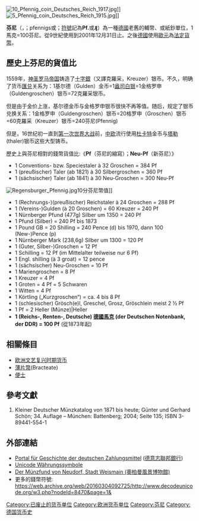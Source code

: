 [[File:10_Pfennig_coin_Deutsches_Reich_1917.jpg|thumb]]]]
[[File:5_Pfennig_coin_Deutsches_Reich_1915.jpg|thumb]]]]

'''芬尼'''（{{lang-de|pfennig}}，{{IPA-de|ˈpfɛnɪç|pron|Pfennig.ogg}}；<small>{{abbr|pl. |複數：}}</small>pfennigs或{{Audio|Pfennige.ogg|pfennige}}；[[貨幣符號|符號]]記為'''Pf.'''或'''₰'''）為一種[[德國|德國]]老舊的輔幣、或紙鈔單位，1馬克=100芬尼。從9世紀使用到2001年12月31日止。之後[[德國|德國]]使用[[歐元|歐元]]為[[法定貨幣|法定貨幣]]。

== 歷史上芬尼的貨值比 ==
1559年，[[神圣罗马帝国|神圣罗马帝国]]铸造了[[十字銀|十字銀]]（又譯克羅采，Kreuzer）银币。不久，明确了货币[[匯兑|匯兑]]关系为：1基尔德（Gulden）金币=1[[盎司|盎司]][[白银|白银]]=1金格罗申（Guldengroschen）银币=72克羅采银币。

但是由于金价上涨，基尔德金币与金格罗申银币很快不再等值。随后，规定了银币兑换关系：1金格罗申（Guldengroschen）银币=20格罗申（Groschen）银币=60克羅采（Kreuzer）银币=240芬尼(Pfennig)

但是，16世纪初一直到[[第一次世界大战|第一次世界大战]]前，[[中欧|中欧]]流行使用[[杜卡特|杜卡特]]金币与[[塔勒(货币)|塔勒]](thaler)银币这些大型铸币。

歷史上與芬尼相對的錢幣貨值比:《'''Pf'''（芬尼的縮寫）；'''Neu-Pf'''（新芬尼）》
* 1 Conventions- bzw. Speciestaler à 32 Groschen = 384 Pf
* 1 (preußischer) Taler (ab 1821) à 30 Silbergroschen = 360 Pf
* 1 (sächsischer) Taler (ab 1841) à 30 Neu-Groschen = 300 Neu-Pf 
[[File:Regensburger_Pfennig.jpg|thumb]]10分芬尼幣值]]
* 1 (Rechnungs-)(preußischer) Reichstaler à 24 Groschen = 288 Pf
* 1 (Vereins-)Gulden (à 20 Groschen) = 60 Kreuzer = 240 Pf
* 1 Nürnberger Pfund (477g) Silber um 1350 = 240 Pf
* 1 Pfund (Silber) = 240 Pf bis 1873
* 1 Pound GB = 20 Shilling = 240 Pence (d) bis 1970, dann 100 (New-)Pence (p)
* 1 Nürnberger Mark (238,6g) Silber um 1300 = 120 Pf
* 1 (Guter, Silber-)Groschen = 12 Pf
* 1 Schilling = 12 Pf (im Mittelalter teilweise nur 6 Pf)
* 1 Engl. shilling (à 3 groat) = 12 pence  
* 1 (sächsischer) Neu-Groschen = 10 Pf
* 1 Mariengroschen = 8 Pf
* 1 Kreuzer = 4 Pf 
* 1 Groten = 4 Pf = 5 Schwaren
* 1 Witten = 4 Pf 
* 1 Körtling („Kurzgroschen“) = ca. 4 bis 8 Pf
* 1 (schlesischer) Grösch(e)l, Greschel, Grosz, Gröschlein meist 2 ½ Pf
* 1 Pf  = 2 Heller (Münze)|Heller
* '''1 (Reichs-, Renten-, Deutsche) [[馬克_(古幣)|德國馬克]] (der Deutschen Notenbank, der DDR) = 100 Pf''' (從1873年起)

==相關條目==
*[[欧洲文艺复兴时期货币|欧洲文艺复兴时期货币]]
*[[薄片幣|薄片幣]](Bracteate)
*[[便士|便士]]

==參考文獻==
#Kleiner Deutscher Münzkatalog von 1871 bis heute; Günter und Gerhard Schön; 34. Auflage – München: Battenberg; 2004; Seite 135; ISBN 3-89441-554-1

==外部連結==
* [http://www.bundesbank.de Portal für Geschichte der deutschen Zahlungsmittel] {{Wayback|url=http://www.bundesbank.de/ |date=20140101100652 }} ([[德意志聯邦銀行|德意志聯邦銀行]])
* [http://www.unicode.org/charts/PDF/U20A0.pdf Unicode Währungssymbole] {{Wayback|url=http://www.unicode.org/charts/PDF/U20A0.pdf |date=20080414005441 }}
*[http://www.landschaftsmuseum.de/Seiten/Aktuell/Muenzen-Neudorf.htm Der Münzfund von Neudorf, Stadt Weismain (奧柏曼風景博物館)] {{Wayback|url=http://www.landschaftsmuseum.de/Seiten/Aktuell/Muenzen-Neudorf.htm |date=20080612030316 }}
*更多的錢幣符號: https://web.archive.org/web/20160304092725/http://www.decodeunicode.org/w3.php?nodeId=8470&page=1&

{{貨幣單位|nocat}}
{{货币符号}}
[[Category:已废止的货币单位|Category:已废止的货币单位]]
[[Category:欧洲货币单位|Category:欧洲货币单位]]
[[Category:芬尼|Category:芬尼]]
[[Category:德国货币史|Category:德国货币史]]